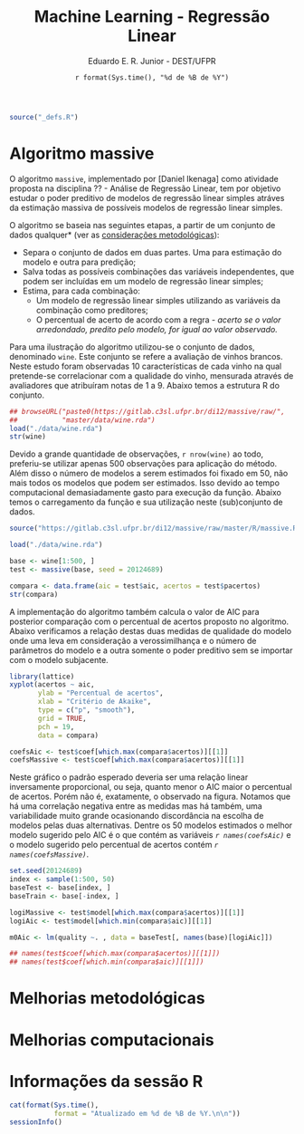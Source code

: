 % Machine Learning - Regressão Linear
% Eduardo E. R. Junior - DEST/UFPR
% `r format(Sys.time(), "%d de %B de %Y")`

```r
source("_defs.R")
```

# Algoritmo massive #

O algoritmo `massive`, implementado por [Daniel Ikenaga] como atividade
proposta na disciplina ?? - Análise de Regressão Linear, tem por
objetivo estudar o poder preditivo de modelos de regressão linear
simples atráves da estimação massiva de possíveis modelos de regressão
linear simples.

O algoritmo se baseia nas seguintes etapas, a partir de um conjunto de
dados qualquer* (ver as
[considerações metodológicas](#consideracoes-metodologicas)):

 - Separa o conjunto de dados em duas partes. Uma para estimação do
   modelo e outra para predição;
 - Salva todas as possíveis combinações das variáveis independentes, que
   podem ser incluídas em um modelo de regressão linear simples;
 - Estima, para cada combinação:
     * Um modelo de regressão linear simples utilizando as variáveis da
       combinação como preditores;
     * O percentual de acerto de acordo com a regra _- acerto se o valor
       arredondado, predito pelo modelo, for igual ao valor observado._

Para uma ilustração do algoritmo utilizou-se o conjunto de dados,
denominado `wine`. Este conjunto se refere a avaliação de vinhos
brancos. Neste estudo foram observadas 10 características de cada vinho
na qual pretende-se correlacionar com a qualidade do vinho, mensurada
através de avaliadores que atribuíram notas de 1 a 9. Abaixo temos a
estrutura R do conjunto.

```r

## browseURL("paste0(https://gitlab.c3sl.ufpr.br/di12/massive/raw/",
##           "master/data/wine.rda")
load("./data/wine.rda")
str(wine)

```

Devido a grande quantidade de observações, `r nrow(wine)` ao todo,
preferiu-se utilizar apenas 500 observações para aplicação do
método. Além disso o número de modelos a serem estimados foi fixado em
50, não mais todos os modelos que podem ser estimados. Isso devido ao
tempo computacional demasiadamente gasto para execução da função. Abaixo
temos o carregamento da função e sua utilização neste (sub)conjunto de
dados.

```r

source("https://gitlab.c3sl.ufpr.br/di12/massive/raw/master/R/massive.R")

load("./data/wine.rda")

base <- wine[1:500, ]
test <- massive(base, seed = 20124689)

compara <- data.frame(aic = test$aic, acertos = test$pacertos)
str(compara)

```

A implementação do algoritmo também calcula o valor de AIC para
posterior comparação com o percentual de acertos proposto no
algoritmo. Abaixo verificamos a relação destas duas medidas de qualidade
do modelo onde uma leva em consideração a verossimilhança e o número de
parâmetros do modelo e a outra somente o poder preditivo sem se importar
com o modelo subjacente.


```r

library(lattice)
xyplot(acertos ~ aic,
       ylab = "Percentual de acertos",
       xlab = "Critério de Akaike",
       type = c("p", "smooth"),
       grid = TRUE,
       pch = 19,
       data = compara)

coefsAic <- test$coef[which.max(compara$acertos)][[1]]
coefsMassive <- test$coef[which.max(compara$acertos)][[1]]

```

Neste gráfico o padrão esperado deveria ser uma relação linear
inversamente proporcional, ou seja, quanto menor o AIC maior o
percentual de acertos. Porém não é, exatamente, o observado na
figura. Notamos que há uma correlação negativa entre as medidas mas há
também, uma variabilidade muito grande ocasionando discordância na
escolha de modelos pelas duas alternativas. Dentre os 50 modelos
estimados o melhor modelo sugerido pelo AIC é o que contém as variáveis
_`r names(coefsAic)`_ e o modelo sugerido pelo percentual de acertos
contém _`r names(coefsMassive)`_.

```r

set.seed(20124689)
index <- sample(1:500, 50)
baseTest <- base[index, ]
baseTrain <- base[-index, ]

logiMassive <- test$model[which.max(compara$acertos)][[1]]
logiAic <- test$model[which.min(compara$aic)][[1]]

m0Aic <- lm(quality ~. , data = baseTest[, names(base)[logiAic]])

## names(test$coef[which.max(compara$acertos)][[1]])
## names(test$coef[which.min(compara$aic)][[1]])

```

# Melhorias metodológicas #

# Melhorias computacionais #

# Informações da sessão R #

```r
cat(format(Sys.time(),
           format = "Atualizado em %d de %B de %Y.\n\n"))
sessionInfo()
```
